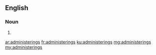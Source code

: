 ==English==

===Noun===
{{head|en}}
# {{plural of|administering}}

[[ar:administerings]]
[[fr:administerings]]
[[ku:administerings]]
[[mg:administerings]]
[[my:administerings]]